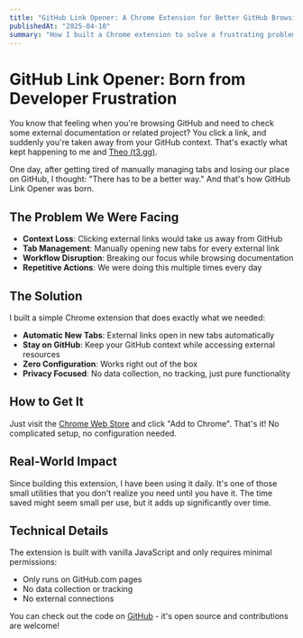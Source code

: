 ```yaml
---
title: "GitHub Link Opener: A Chrome Extension for Better GitHub Browsing"
publishedAt: "2025-04-10"
summary: "How I built a Chrome extension to solve a frustrating problem that Theo (t3.gg) and I kept running into while browsing GitHub."
---
```


# GitHub Link Opener: Born from Developer Frustration

You know that feeling when you're browsing GitHub and need to check some external documentation or related project? You click a link, and suddenly you're taken away from your GitHub context. That's exactly what kept happening to me and [Theo (t3.gg)](https://twitter.com/theo).

One day, after getting tired of manually managing tabs and losing our place on GitHub, I thought: "There has to be a better way." And that's how GitHub Link Opener was born.

## The Problem We Were Facing

- **Context Loss**: Clicking external links would take us away from GitHub
- **Tab Management**: Manually opening new tabs for every external link
- **Workflow Disruption**: Breaking our focus while browsing documentation
- **Repetitive Actions**: We were doing this multiple times every day

## The Solution

I built a simple Chrome extension that does exactly what we needed:

- **Automatic New Tabs**: External links open in new tabs automatically
- **Stay on GitHub**: Keep your GitHub context while accessing external resources
- **Zero Configuration**: Works right out of the box
- **Privacy Focused**: No data collection, no tracking, just pure functionality

## How to Get It

Just visit the [Chrome Web Store](https://chromewebstore.google.com/detail/github-link-opener/kmedjapbknhaihmnpdanijibjaigedlm) and click "Add to Chrome". That's it! No complicated setup, no configuration needed.

## Real-World Impact

Since building this extension, I have been using it daily. It's one of those small utilities that you don't realize you need until you have it. The time saved might seem small per use, but it adds up significantly over time.

## Technical Details

The extension is built with vanilla JavaScript and only requires minimal permissions:

- Only runs on GitHub.com pages
- No data collection or tracking
- No external connections

You can check out the code on [GitHub](https://github.com/JuluruAkhil/github-link-opener) - it's open source and contributions are welcome!
